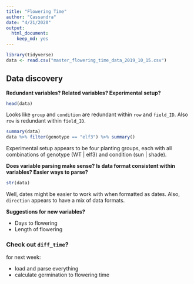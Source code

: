 ```yaml
---
title: "Flowering Time"
author: "Cassandra"
date: "4/21/2020"
output: 
  html_document: 
    keep_md: yes
---
```


```r
library(tidyverse)
data <- read.csv("master_flowering_time_data_2019_10_15.csv")
```

## Data discovery

**Redundant variables? Related variables? Experimental setup?**  

```r
head(data)
```

Looks like `group` and `condition` are redundant within `row` and `field_ID`. Also `row` is redundant within `field_ID`. 

```r
summary(data)
data %>% filter(genotype == "elf3") %>% summary()
```

Experimental setup appears to be four planting groups, each with all combinations of genotype (WT | elf3) and condition (sun | shade).

**Does variable parsing make sense? Is data format consistent within variables? Easier ways to parse?**   

```r
str(data)
```

Well, dates might be easier to work with when formatted as dates. Also, `direction` appears to have a mix of data formats.
 
**Suggestions for new variables?**    

  * Days to flowering   
  * Length of flowering    


### Check out `diff_time`?

for next week: 

* load and parse everything  
* calculate germination to flowering time   
